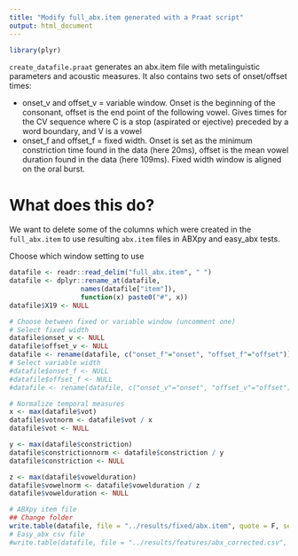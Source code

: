```yaml
---
title: "Modify full_abx.item generated with a Praat script"
output: html_document
---
```

```r
library(plyr)
```

`create_datafile.praat` generates an abx.item file with metalinguistic parameters and acoustic measures. It also contains two sets of onset/offset times:

- onset_v and offset_v = variable window. Onset is the beginning of the consonant, offset is the end point of the following vowel. Gives times for the CV sequence where C is a stop (aspirated or ejective) preceded by a word boundary, and V is a vowel 
- onset_f and offset_f = fixed width. Onset is set as the minimum constriction time found in the data (here 20ms), offset is the mean vowel duration found in the data (here 109ms). Fixed width window is aligned on the oral burst. 

# What does this do?
We want to delete some of the columns which were created in the `full_abx.item` to use resulting `abx.item` files in ABXpy and easy_abx tests. 

Choose which window setting to use
```r
datafile <- readr::read_delim("full_abx.item", " ")
datafile <- dplyr::rename_at(datafile, 
                  names(datafile["item"]), 
                  function(x) paste0("#", x))
datafile$X19 <- NULL

# Choose between fixed or variable window (uncomment one)
# Select fixed width
datafile$onset_v <- NULL
datafile$offset_v <- NULL
datafile <- rename(datafile, c("onset_f"="onset", "offset_f"="offset"))
# Select variable width
#datafile$onset_f <- NULL
#datafile$offset_f <- NULL
#datafile <- rename(datafile, c("onset_v"="onset", "offset_v"="offset"))

# Normalize temporal measures
x <- max(datafile$vot)
datafile$votnorm <- datafile$vot / x
datafile$vot <- NULL

y <- max(datafile$constriction) 
datafile$constrictionnorm <- datafile$constriction / y
datafile$constriction <- NULL

z <- max(datafile$vowelduration)
datafile$vowelnorm <- datafile$vowelduration / z
datafile$vowelduration <- NULL

# ABXpy item file
## Change folder
write.table(datafile, file = "../results/fixed/abx.item", quote = F, sep = " ", row.names = F, col.names = T)
# Easy_abx csv file
#write.table(datafile, file = "../results/features/abx_corrected.csv", quote = F, sep = ",", row.names = F, col.names = T)
```

